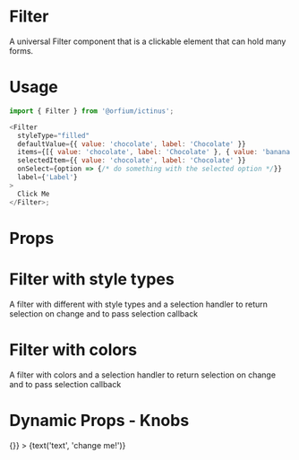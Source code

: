 

<Meta title="Design System/Filter" component={Filter} />

# Filter

A universal Filter component that is a clickable element that can hold many forms.

# Usage

```js
import { Filter } from '@orfium/ictinus';

<Filter
  styleType="filled"
  defaultValue={{ value: 'chocolate', label: 'Chocolate' }}
  items={[{ value: 'chocolate', label: 'Chocolate' }, { value: 'banana', label: 'Banana' }]}
  selectedItem={{ value: 'chocolate', label: 'Chocolate' }}
  onSelect={option => {/* do something with the selected option */}}
  label={'Label'}
>
  Click Me
</Filter>;
```

# Props

<Props of={Filter} />


# Filter with style types

A filter with different with style types and a selection handler to return selection on change and to pass selection callback

<Preview>
  <Story name="Filter with style types">
    <Stack>
       <FilterShowcase styleType="filled" />
       <FilterShowcase styleType="outlined" />
       <FilterShowcase styleType="elevated" />
       <FilterShowcase styleType="transparent" />
    </Stack>
  </Story>
</Preview>

# Filter with colors

A filter with colors and a selection handler to return selection on change and to pass selection callback

<Preview>
  <Story name="Filter with colors">
    <Stack>
       <FilterShowcase styleType="filled" color="vividPurple-100" />
       <FilterShowcase styleType="outlined" color="red-500" />
       <FilterShowcase styleType="elevated" color="darkGray-700"/>
       <FilterShowcase styleType="transparent" color="magenta-100" />
    </Stack>
  </Story>
</Preview>


# Dynamic Props - Knobs
<Preview>
  <Story name="Dynamic Button Props" parameters={{ decorators: [withKnobs] }}>
    <Filter
        items={[{ value: 'apple', label: 'Apple' }, { value: 'orange', label: 'Orange' }, { value: 'banana', label: 'Banana' }]}
        label={text('text', 'you can change me')}
        defaultValue={select('defaultValue', [{ value: 'apple', label: 'Apple' }, { value: 'orange', label: 'Orange' }, { value: 'banana', label: 'Banana' }], { value: 'apple', label: 'Apple' })}
        selectedItem={select('selectedItem', [{ value: 'apple', label: 'Apple' }, { value: 'orange', label: 'Orange' }, { value: 'banana', label: 'Banana' }], { value: 'apple', label: 'Apple' })}
        styleType={select('styleType', ['filled', 'outlined', 'elevated', 'transparent'], 'filled')}
        onSelect={option => {}}
    >
    {text('text', 'change me!')}
    </Filter>
  </Story>
</Preview>
